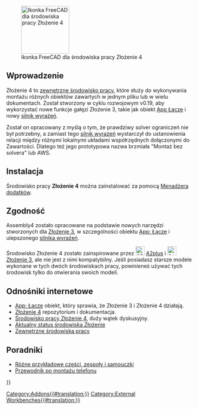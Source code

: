 <languages/>

[[Image:Assembly4_workbench_icon.svg|thumb|128px|Ikonka FreeCAD dla środowiska pracy Złożenie 4]]

<span id="Introduction"></span>
==Wprowadzenie==

{{TOCright}}

Złożenie 4 to [[External_workbenches/pl|zewnętrzne środowisko pracy]], które służy do wykonywania montażu różnych obiektów zawartych w jednym pliku lub w wielu dokumentach. Został stworzony w cyklu rozwojowym v0.19, aby wykorzystać nowe funkcje gałęzi Złożenie 3, takie jak obiekt [[App_Link/pl|App Łącze]] i nowy [[Expressions/pl|silnik wyrażeń]].

Został on opracowany z myślą o tym, że prawdziwy solver ograniczeń nie był potrzebny, a zamiast tego [[Expressions/pl|silnik wyrażeń]] wystarczył do ustanowienia relacji między różnymi lokalnymi układami współrzędnych dołączonymi do Zawartości. Dlatego też jego prototypowa nazwa brzmiała "Montaż bez solvera" lub AWS.

<span id="Installation"></span>
==Instalacja==

Środowisko pracy '''Złożenie 4''' można zainstalować za pomocą [[Std_AddonMgr/pl|Menadżera dodatków]].

<span id="Compatibility"></span>
==Zgodność==

Assembly4 zostało opracowane na podstawie nowych narzędzi stworzonych dla [[Assembly3_Workbench/pl|Złożenie 3]], w szczególności obiektu [[App_Link/pl|App: Łącze]] i ulepszonego [[Expressions/pl|silnika wyrażeń]].

Środowisko Złożenie 4 zostało zainspirowane przez [[File:A2p_workbench.svg|24px]] [[A2plus_Workbench/pl|A2plus]] i [[File:Assembly3_workbench_icon.svg|24px]] [[Assembly3_Workbench/pl|Złożenie 3]], ale nie jest z nimi kompatybilny. Jeśli posiadasz starsze modele wykonane w tych dwóch środowiskach pracy, powinieneś używać tych środowisk tylko do otwierania swoich modeli.

<span id="Links"></span>
==Odnośniki internetowe==

* [[App_Link/pl|App: Łącze]] obiekt, który sprawia, że Złożenie 3 i Złożenie 4 działają.
* [https://github.com/oursland/FreeCAD_Assembly4 Złożenie 4] repozytorium i dokumentacja.
* [https://forum.freecad.org/viewtopic.php?f=20&t=34806 Środowisko pracy Złożenie 4], duży wątek dyskusyjny.
* [https://forum.freecad.org/viewtopic.php?f=20&t=34583 Aktualny status środowiska Złożenie]
* [[External_workbenches/pl|Zewnętrzne środowiska pracy]]

<span id="Tutorials"></span>
==Poradniki==

* [https://github.com/Zolko-123/FreeCAD_Examples Różne przykładowe części, zespoły i samouczki]
* [https://github.com/thermalling/FreeCADAsm4_TutorialSubassembly/ Przewodnik po montażu telefonu]

{{Userdocnavi{{#translation:}}}}
[[Category:Addons{{#translation:}}]]
[[Category:External Workbenches{{#translation:}}]]